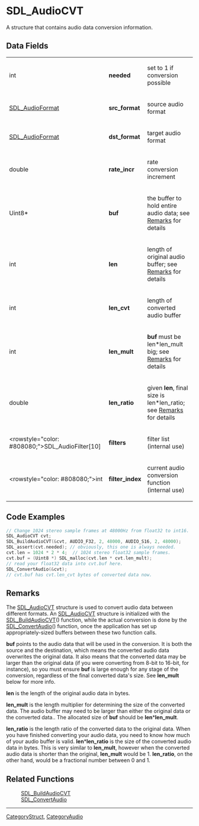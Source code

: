 
= SDL_AudioCVT =
A structure that contains audio data conversion information.


== Data Fields ==
{|
|int
|'''needed'''
|set to 1 if conversion possible
|-
|[[SDL_AudioFormat]]
|'''src_format'''
|source audio format
|-
|[[SDL_AudioFormat]]
|'''dst_format'''
|target audio format
|-
|double
|'''rate_incr'''
|rate conversion increment
|-
|Uint8*
|'''buf'''
|the buffer to hold entire audio data; see [[#buf|Remarks]] for details
|-
|int
|'''len'''
|length of original audio buffer; see [[#len|Remarks]] for details
|-
|int
|'''len_cvt'''
|length of converted audio buffer
|-
|int
|'''len_mult'''
|'''buf''' must be len*len_mult big; see [[#len_mult|Remarks]] for details
|-
|double
|'''len_ratio'''
|given '''len''', final size is len*len_ratio; see [[#len_ratio|Remarks]] for details
|-
|<rowstyle="color: #808080;">SDL_Audio<code></code>Filter[10]
|'''filters'''
|filter list (internal use)
|-
|<rowstyle="color: #808080;">int
|'''filter_index'''
|current audio conversion function (internal use)
|}

== Code Examples ==
<syntaxhighlight lang='c++'>
// Change 1024 stereo sample frames at 48000Hz from float32 to int16.
SDL_AudioCVT cvt;
SDL_BuildAudioCVT(&cvt, AUDIO_F32, 2, 48000, AUDIO_S16, 2, 48000);
SDL_assert(cvt.needed); // obviously, this one is always needed.
cvt.len = 1024 * 2 * 4;  // 1024 stereo float32 sample frames.
cvt.buf = (Uint8 *) SDL_malloc(cvt.len * cvt.len_mult);
// read your float32 data into cvt.buf here.
SDL_ConvertAudio(&cvt);
// cvt.buf has cvt.len_cvt bytes of converted data now.
</syntaxhighlight>

== Remarks ==
The [[SDL_AudioCVT]] structure is used to convert audio data between different formats. An [[SDL_AudioCVT]] structure is initialized with the [[SDL_BuildAudioCVT]]() function, while the actual conversion is done by the [[SDL_ConvertAudio]]() function, once the application has set up appropriately-sized buffers between these two function calls.

<span id="buf"></span>'''buf''' points to the audio data that will be used in the conversion. It is both the source and the destination, which means the converted audio data overwrites the original data. It also means that the converted data may be larger than the original data (if you were converting from 8-bit to 16-bit, for instance), so you must ensure '''buf''' is large enough for any stage of the conversion, regardless of the final converted data's size. See '''len_mult''' below for more info.

<span id="len"></span>'''len''' is the length of the original audio data in bytes.

<span id="len_mult"></span>'''len_mult''' is the length multiplier for determining the size of the converted data. The audio buffer may need to be larger than either the original data or the converted data.. The allocated size of '''buf''' should be '''len'''*'''len_mult'''.

<span id="len_ratio"></span>'''len_ratio''' is the length ratio of the converted data to the original data. When you have finished converting your audio data, you need to know how much of your audio buffer is valid. '''len'''*'''len_ratio''' is the size of the converted audio data in bytes. This is very similar to '''len_mult''', however when the converted audio data is shorter than the original, '''len_mult''' would be 1. '''len_ratio''', on the other hand, would be a fractional number between 0 and 1.

== Related Functions ==
:[[SDL_BuildAudioCVT]]
:[[SDL_ConvertAudio]]

----
[[CategoryStruct]], [[CategoryAudio]]
